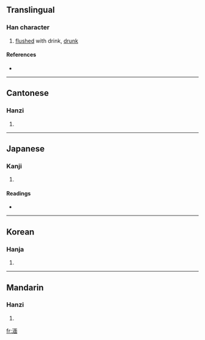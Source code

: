 ==Translingual==

===Han character===
{{Han char|rn=85|rad=水|as=09|sn=12|four=3116<sub>0</sub>|canj=水一田中 (EMWL)}}

# [[flushed]] with drink, [[drunk]]

====References====
* {{Han ref|kx=0636.260|dkj=17826|dj=1043.240|hdz=31672.030|uh=6E4E|ud=28238|bh=B542|bd=46402}}

----

==Cantonese==

===Hanzi===
{{yue-hanzi|jyut=|y=min5}}

# {{defn|Cantonese}}

----

==Japanese==

===Kanji===
{{ja-kanji|grade=|rs=水09}}

# {{defn|Japanese}}

====Readings====
* {{ja-readings|on=[[べん]] (ben), [[めん]] (men)|kun=[[おぼれる]] (oboreru), [[しずむ]] (shizumu)}}

----

==Korean==

===Hanja===
{{ko-hanja|hangeul=면|eumhun=|rv=myeon|mr=myŏn|y=myen}}

# {{defn|Korean}}

----

==Mandarin==

===Hanzi===
{{cmn-hanzi|pin=[[miǎn]] ([[mian3]]), [[xū]] ([[xu1]])|wg=mien<sup>3</sup>, hsü<sup>1</sup>}}

# {{defn|Mandarin}}

[[fr:湎]]